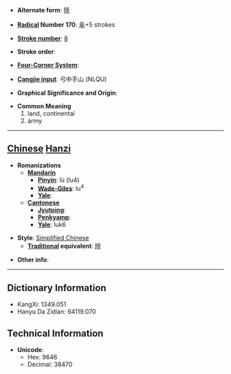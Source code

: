 * '''Alternate form''': [[陸]]

* '''[[Wiktionary:Chinese radical index| Radical]] Number 170''': [[Wiktionary:Chinese radical index 阜|阜]]+5 strokes

* '''[[Wiktionary:Chinese total strokes index|Stroke number]]''': [[Wiktionary:Chinese total strokes index 8|8]]

* '''Stroke order''': 

* '''[[Wiktionary:Chinese four corner index|Four-Corner System]]''': 

* '''[[Wiktionary:Chinese Cangjie index|Cangjie input]]''': 弓中手山 (NLQU)

* '''Graphical Significance and Origin''': 

* '''Common Meaning'''
*#land, continental
*# army


----

== [[Chinese]] [[Hanzi]] ==

* '''Romanizations'''
** '''[[Mandarin]]'''
*** '''[[Pinyin]]''': lù (lu4)
*** '''[[Wade-Giles]]''': lu<sup>4</sup>
*** '''[[Yale]]''': 
** '''[[Cantonese]]'''
*** '''[[Jyutping]]''':
*** '''[[Penkyamp]]''': 
*** '''[[Yale]]''': luk6

* '''Style''': [[Simplified Chinese]] 
** '''[[Traditional Chinese|Traditional]] equivalent''': [[陸]]

* '''Other info''': 

----

== Dictionary Information ==

* KangXi: 1349.051
* Hanyu Da Zidian: 64119.070

== Technical Information ==

* '''Unicode''':
** Hex: 9646
** Decimal: 38470